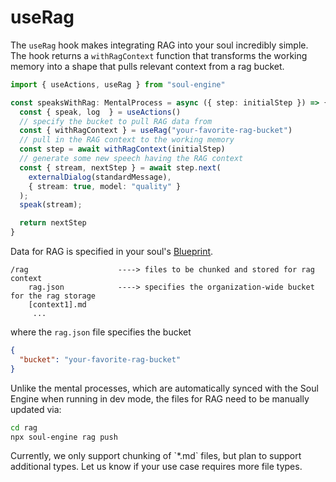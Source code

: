 # useRag

The `useRag` hook makes integrating RAG into your soul incredibly simple. The hook returns a `withRagContext` function that transforms the working memory into a shape that pulls relevant context from a rag bucket.

```typescript filename="speaksWithRag.ts" {6,8}
import { useActions, useRag } from "soul-engine"

const speaksWithRag: MentalProcess = async ({ step: initialStep }) => {
  const { speak, log  } = useActions()
  // specify the bucket to pull RAG data from
  const { withRagContext } = useRag("your-favorite-rag-bucket")
  // pull in the RAG context to the working memory
  const step = await withRagContext(initialStep)
  // generate some new speech having the RAG context
  const { stream, nextStep } = await step.next(
    externalDialog(standardMessage),
    { stream: true, model: "quality" }
  );
  speak(stream);

  return nextStep
}
```

Data for RAG is specified in your soul's [Blueprint](/blueprints).
```
/rag                    ----> files to be chunked and stored for rag context
    rag.json            ----> specifies the organization-wide bucket for the rag storage
    [context1].md
     ...
```
where the `rag.json` file specifies the bucket
```json
{
  "bucket": "your-favorite-rag-bucket"
}
```
Unlike the mental processes, which are automatically synced with the Soul Engine when running in dev mode, the files for RAG need to be manually updated via:
```bash
cd rag
npx soul-engine rag push
```

 
<Callout type="warning" emoji="🚧">
Currently, we only support chunking of `*.md` files, but plan to support additional types. Let us know if your use case requires more file types.
</Callout>
